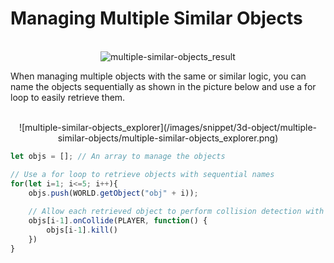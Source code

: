 # Managing Multiple Similar Objects

<br/>
<center>
    <img src='/images/snippet/3d-object/multiple-similar-objects/multiple-similar-objects_result.gif' alt='multiple-similar-objects_result' loading="lazy" decoding="async" style={{width: '75%'}}/>
</center>

When managing multiple objects with the same or similar logic, you can name the objects sequentially as shown in the picture below and use a for loop to easily retrieve them.

<br/>
<center>
    ![multiple-similar-objects_explorer](/images/snippet/3d-object/multiple-similar-objects/multiple-similar-objects_explorer.png)
</center>

```js copy showLineNumbers
let objs = []; // An array to manage the objects

// Use a for loop to retrieve objects with sequential names
for(let i=1; i<=5; i++){
    objs.push(WORLD.getObject("obj" + i)); 
    
    // Allow each retrieved object to perform collision detection with onCollide
    objs[i-1].onCollide(PLAYER, function() {
        objs[i-1].kill()
    })
}
```

